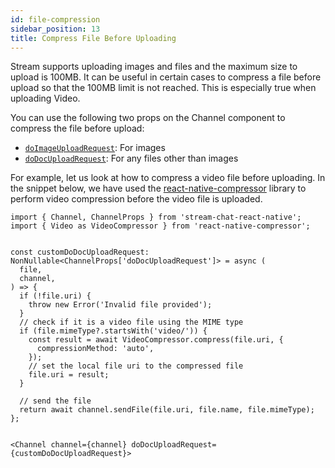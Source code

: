 ```yaml
---
id: file-compression
sidebar_position: 13
title: Compress File Before Uploading
---
```


Stream supports uploading images and files and the maximum size to upload is 100MB. It can be useful in certain cases to compress a file before upload so that the 100MB limit is not reached. This is especially true when uploading Video. 

You can use the following two props on the Channel component to compress the file before upload:

- [`doImageUploadRequest`](../core-components/channel.mdx#doimageuploadrequest): For images
- [`doDocUploadRequest`](../core-components/channel.mdx#dodocuploadrequest): For any files other than images

For example, let us look at how to compress a video file before uploading. In the snippet below, we have used the [react-native-compressor](https://github.com/numandev1/react-native-compressor) library to perform video compression before the video file is uploaded.

```tsx
import { Channel, ChannelProps } from 'stream-chat-react-native';
import { Video as VideoCompressor } from 'react-native-compressor';


const customDoDocUploadRequest: NonNullable<ChannelProps['doDocUploadRequest']> = async (
  file,
  channel,
) => {
  if (!file.uri) {
    throw new Error('Invalid file provided');
  }
  // check if it is a video file using the MIME type
  if (file.mimeType?.startsWith('video/')) {
    const result = await VideoCompressor.compress(file.uri, {
      compressionMethod: 'auto',
    });
    // set the local file uri to the compressed file
    file.uri = result;
  }
 
  // send the file
  return await channel.sendFile(file.uri, file.name, file.mimeType);
};


<Channel channel={channel} doDocUploadRequest={customDoDocUploadRequest}>
```